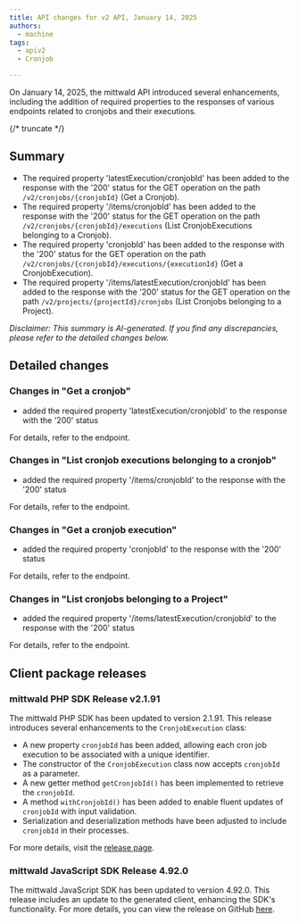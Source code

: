 ```yaml
---
title: API changes for v2 API, January 14, 2025
authors:
  - machine
tags:
  - apiv2
  - Cronjob

---
```



On January 14, 2025, the mittwald API introduced several enhancements, including the addition of required properties to the responses of various endpoints related to cronjobs and their executions.

{/* truncate */}



## Summary


- The required property 'latestExecution/cronjobId' has been added to the response with the '200' status for the GET operation on the path `/v2/cronjobs/{cronjobId}` (Get a Cronjob).
- The required property '/items/cronjobId' has been added to the response with the '200' status for the GET operation on the path `/v2/cronjobs/{cronjobId}/executions` (List CronjobExecutions belonging to a Cronjob).
- The required property 'cronjobId' has been added to the response with the '200' status for the GET operation on the path `/v2/cronjobs/{cronjobId}/executions/{executionId}` (Get a CronjobExecution).
- The required property '/items/latestExecution/cronjobId' has been added to the response with the '200' status for the GET operation on the path `/v2/projects/{projectId}/cronjobs` (List Cronjobs belonging to a Project).

_Disclaimer: This summary is AI-generated. If you find any discrepancies, please refer to the detailed changes below._


## Detailed changes



### Changes in "Get a cronjob"


- added the required property 'latestExecution/cronjobId' to the response with the '200' status


For details, refer to the <OperationLink operation="cronjob-get-cronjob" apiVersion="v2" /> endpoint.



### Changes in "List cronjob executions belonging to a cronjob"


- added the required property '/items/cronjobId' to the response with the '200' status


For details, refer to the <OperationLink operation="cronjob-list-executions" apiVersion="v2" /> endpoint.



### Changes in "Get a cronjob execution"


- added the required property 'cronjobId' to the response with the '200' status


For details, refer to the <OperationLink operation="cronjob-get-execution" apiVersion="v2" /> endpoint.



### Changes in "List cronjobs belonging to a Project"


- added the required property '/items/latestExecution/cronjobId' to the response with the '200' status


For details, refer to the <OperationLink operation="cronjob-list-cronjobs" apiVersion="v2" /> endpoint.




## Client package releases


### mittwald PHP SDK Release v2.1.91

The mittwald PHP SDK has been updated to version 2.1.91. This release introduces several enhancements to the `CronjobExecution` class:

- A new property `cronjobId` has been added, allowing each cron job execution to be associated with a unique identifier.
- The constructor of the `CronjobExecution` class now accepts `cronjobId` as a parameter.
- A new getter method `getCronjobId()` has been implemented to retrieve the `cronjobId`.
- A method `withCronjobId()` has been added to enable fluent updates of `cronjobId` with input validation.
- Serialization and deserialization methods have been adjusted to include `cronjobId` in their processes.

For more details, visit the [release page](https://github.com/mittwald/api-client-php/releases/tag/v2.1.91).

### mittwald JavaScript SDK Release 4.92.0

The mittwald JavaScript SDK has been updated to version 4.92.0. This release includes an update to the generated client, enhancing the SDK's functionality. For more details, you can view the release on GitHub [here](https://github.com/mittwald/api-client-js/releases/tag/4.92.0).

